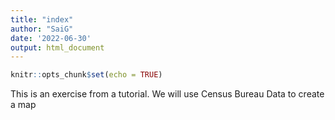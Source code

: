 ```yaml
---
title: "index"
author: "SaiG"
date: '2022-06-30'
output: html_document
---
```

```r
knitr::opts_chunk$set(echo = TRUE)
```
This is an exercise from a tutorial. We will use Census Bureau Data to create a map
